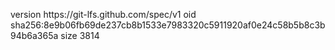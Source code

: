version https://git-lfs.github.com/spec/v1
oid sha256:8e9b06fb69de237cb8b1533e7983320c5911920af0e24c58b5b8c3b94b6a365a
size 3814
